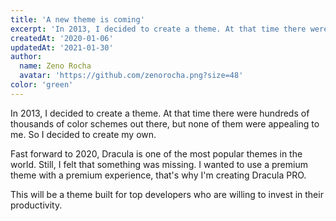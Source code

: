 ```yaml
---
title: 'A new theme is coming'
excerpt: 'In 2013, I decided to create a theme. At that time there were hundreds of thousands of color schemes out there, but none of them were appealing to me. So I decided to create my own.'
createdAt: '2020-01-06'
updatedAt: '2021-01-30'
author:
  name: Zeno Rocha
  avatar: 'https://github.com/zenorocha.png?size=48'
color: 'green'
---
```


In 2013, I decided to create a theme. At that time there were hundreds of thousands of color schemes out there, but none of them were appealing to me. So I decided to create my own.

Fast forward to 2020, Dracula is one of the most popular themes in the world. Still, I felt that something was missing. I wanted to use a premium theme with a premium experience, that's why I'm creating Dracula PRO.

This will be a theme built for top developers who are willing to invest in their productivity.
